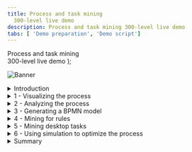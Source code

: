 ```yaml
---
title: Process and task mining
  300-level live demo
description: Process and task mining 300-level live demo
tabs: [ 'Demo preparation', 'Demo script']
---
```


  <span>
    Process and task mining <br/> 300-level live demo
  </span> );

![Banner](./images/Process_mining_script_banner.jpg)

<span id="top"></span>

<details>

<summary>Introduction</summary>

<br/>

Today we will look at how IBM’s process mining capabilities are used to discover and analyze business processes and identify areas for improvement. We will use a customer account closing example to showcase how process mining helps an organization meet regulatory requirements while also reducing process execution cost. Let’s get started.

<br/>

**[Go to top](#top)**

</details>

<details>

<summary>1 - Visualizing the process</summary>
<br/>

| **1.1** | **Introduce the process challenges** |
| :--- | :--- |
| **Narration** | Focus Bank is a regional bank that is not meeting its regulatory requirements. The bank is required to complete all account closure requests within fourteen days. The bank knows it is not achieving this requirement, but is not sure why. Additionally, the bank performed over 60,000 account closures per year and suspects it could reduce process execution costs. However, it is unsure where to start. |

<br/>

| **1.2** | **Visualize the end-to-end process** |
| :--- | :--- |
| **Narration** | Analyzing processes in process mining starts with importing log files from the applications used in your business processes. Focus Bank’s account closing process uses a customer service system to take the customer’s request, a network access application to remove online access to the accounts and banking systems to liquidate and delete the account. |
| **Action** &nbsp; 1.2.1 | Click the **Datasource** tab. <br/><br/> <img src="https://raw.githubusercontent.com/ibm-garage-tsa/platinum-demos/master/src/pages/300-business-automation-process-and-task-mining/images/datasource.png" width="800" /> |
| **Narration** | Log files are uploaded from the Datasource tab. Process mining accepts CSV or XES files as a data source. An API is available to programmatically upload log files. Once the file is uploaded, it is mapped to the relevant data columns. There are three mandatory columns: Process ID, Activity, and Time. Process ID can be anything that uniquely identifies each process instance or case, such as request number, order number, etc. For deeper analysis, it is recommended to add up to sixty additional custom fields. This will provide richer context data about each case and enhance the analysis. <br/><br/> Now that the data is loaded, let’s look at how process mining provides an end-to-end view of the account closure process. |
| **Action** &nbsp; 1.2.2 | Click the **Model** tab. <br/><br/> <img src="https://raw.githubusercontent.com/ibm-garage-tsa/platinum-demos/master/src/pages/300-business-automation-process-and-task-mining/images/model.png" width="800" /> |
| **Narration** | We are looking at the end-to-end process for Focus Bank’s account closure process. This is provided here in the Model view perspective. <br/><br/> The business data imported from Focus Bank’s applications is used to automatically create and visualize the end-to-end account closure process, including all activities and paths. The account closure process spans multiple departments and business applications, all from which process mining algorithms correlate business data. <br/><br/> The darker color of an activity box indicates the activity was performed more frequently. For example, removing online access to the account (here labeled 'BO Service Closure') is dark blue because it is performed for most account closures. The same with the process flow lines. The darker the flow lines, the more frequent the process path is followed. For example, the flow line from 'BO Service Closure' to 'Close Reservation' is performed frequently and therefore has a darker flow line. |

<br/>

**[Go to top](#top)**

</details>

<details>

<summary>2 - Analyzing the process</summary>
<br/>

| **2.1** | **Case variant analysis** |
| :--- | :--- |
| **Narration** | From this visualization, we’ll start to analyze the discovered process. First, we’ll look at the various process paths taken to complete each account closure request. We call this *case variant analysis*. |
| **Action** &nbsp; 2.1.1 | Click the **Case variant** (double arrow) icon. <br/><br/> <img src="https://raw.githubusercontent.com/ibm-garage-tsa/platinum-demos/master/src/pages/300-business-automation-process-and-task-mining/images/case-variant.png" width="800" /> |
| **Narration** | Each account closure request is called a case. A process variant is the unique path a case takes to complete the account closure process (from start to end). Here we see the list of unique process variants with the percentage each is followed. This shows which paths are most frequently followed. For example, the most frequently followed path is taken about 36% of the time. |
| **Action** &nbsp; 2.1.2 | Click the first variant. <br/><br/> <img src="https://raw.githubusercontent.com/ibm-garage-tsa/platinum-demos/master/src/pages/300-business-automation-process-and-task-mining/images/variant.png" width="800" /> |
| **Narration** | When we select the first process variant, the visualization updates to display the steps unique to that variant. This path is taking almost twenty days on average to complete each account closure request. The most frequent variant is not meeting our regulatory requirement to complete the account closure within fourteen days. |

<br/>

| **2.2** | **Reference model analysis** |
| :--- | :--- |
| **Action** &nbsp; 2.2.1 | Click the **Model conformance** (eye) icon. <br/><br/> <img src="https://raw.githubusercontent.com/ibm-garage-tsa/platinum-demos/master/src/pages/300-business-automation-process-and-task-mining/images/model-conformance.png" width="800" /> |
| **Narration** | We’ve completed our first view of process analysis. Let’s see how the account closure process behaves versus what was expected. <br/><br/> Process modeling and process mining tools complement each other very well. Focus Bank had previously mapped out the account closure process using IBM Blueworks Live, which is a cloud-based collaborative process modeling application. They published a reference model to define how they intended the process to be performed, but they had no way to compare the reference model against the real-world performance. They simply had to hope the process was being performed as intended. <br/><br/> Using the process mining tool, the bank imported their Business Process Modeling Notation (BPMN) model from IBM Blueworks Live. They compared the documented (reference) model to the actual (data-derived) model. |
| **Action** &nbsp; 2.2.2 | In the drop-down list, select **Reference** to show the reference model (i.e., the BlueWorks Live model). Select **Data-derived** to show the data-driven model (i.e., the process mining model). Then click **Compare**. <br/><br/> <img src="https://raw.githubusercontent.com/ibm-garage-tsa/platinum-demos/master/src/pages/300-business-automation-process-and-task-mining/images/pulldown.png" width="800" /> |
| **Narration** | By selecting ‘Reference,’ we visualize the reference model. <br/><br/> By selecting ‘Data-derived,’ we visualize the data-derived model. The data-derived model looks more complex. There are differences between what people thought the process should be and what is really occurring. <br/><br/> By selecting ‘Compare,’ we visualize the differences between the two models. A red-highlighted box is an activity occurring during real-world process execution but not included in the reference process. We see there are five such activities highlighted in red. As detailed in the comparison chart on the right, all these activities: 1) add significant time to completing account closure, 2) add significant cost, and 3) occur with significant frequency. Most notable is the unexpected activity ‘Complete Account Removal.’ In the reference model, we expected to remove the account with the ‘BO Service Closure’ activity. However, the data-derived model shows that an additional step, ‘Complete Account Removal,’ was needed to complete over 8,000 account closure requests. <br/><br/> Activities and process flow lines that are only present in the reference model are shown using yellow boxes and arrows. Activities present in both models are displayed using blue boxes (dark or light blue depending on the frequency).  Black arrows indicate the process flow line is present in both models. <br/><br/> We also see the impact of time and cost on not following the reference model. When the reference model is followed, it takes about 18 days per case. When we don’t follow the reference model, it takes an average of over 26 days. |
| **Action** &nbsp; 2.2.3 | Return to the main screen by clicking the **Model conformance** (eye) icon. <br/><br/> <img src="https://raw.githubusercontent.com/ibm-garage-tsa/platinum-demos/master/src/pages/300-business-automation-process-and-task-mining/images/model-conformance.png" width="800" /> |

<br/>

| **2.3** | **Performance management** |
| :--- | :--- |
| **Narration** | Process mining provides various ways to analyze the performance of the account closure process. The primary dimensions to consider are time, cost, and rework. For each of these dimensions, Key Performance Indicators (KPIs) are defined and visualized in the analysis. |
| **Action** &nbsp; 2.3.1 | Click **Frequency** (1). Select **Average duration** (2). <br/><br/> <img src="https://raw.githubusercontent.com/ibm-garage-tsa/platinum-demos/master/src/pages/300-business-automation-process-and-task-mining/images/frequency.png" width="800" /> |
| **Narration** | Let’s see how the account closure process is performing based on time. 'BO Service Closure' is one of the activities taking the most time within the process. On average it takes more than a week to complete the activity. Since almost every case flows through this activity, this is our fundamental process bottleneck. |
| **Action** &nbsp; 2.3.2 | Click **KPI palette**. <br/><br/> <img src="https://raw.githubusercontent.com/ibm-garage-tsa/platinum-demos/master/src/pages/300-business-automation-process-and-task-mining/images/kpi-palette.png" width="800" /> |
| **Narration** | Next, let’s consider KPI measurement.  Defining KPIs for the process facilitates process analysis. KPIs for individual activity durations provide insights into whether actual durations are meeting expectations. <br/><br/> The KPI view indicates two of the average activity durations (highlighted in red) are not meeting expectations, including ‘BO Service Closure.’ In addition, one activity for account closure (highlighted in yellow) is at risk of not meeting expectations. |

<br/>

**[Go to top](#top)**

</details>

<details>

<summary>3 - Generating a BPMN model</summary>
<br/>

| **3.1** | **BPMN generation** |
| :--- | :--- |
| **Narration** | Focus Bank generated a standard BPMN (Business Process Modeling Notation) diagram of the Account Closure process. Just like the other data-driven views, this model is generated from actual process data. |
| **Action** &nbsp; 3.1.1 | Click the **BPMN** tab. <br/><br/> <img src="https://raw.githubusercontent.com/ibm-garage-tsa/platinum-demos/master/src/pages/300-business-automation-process-and-task-mining/images/bpmn.png" width="800" /> |
| **Narration** | The account closure activities, swim lanes, decision points, and process flows are shown in the BPMN diagram. |

<br/>

**[Go to top](#top)**

</details>

<details>

<summary>4 - Mining for rules</summary>
<br/>

| **4.1** | **Rules discovery** |
| :--- | :--- |
| **Narration** | Since the BPMN model was generated from actual account closure data, each decision point in the model has real data behind it. Clicking each decision box shows the results of what we refer to as rules discovery. |
| **Action** &nbsp; 4.1.1 | Click **Rules discovery**. <br/><br/> <img src="https://raw.githubusercontent.com/ibm-garage-tsa/platinum-demos/master/src/pages/300-business-automation-process-and-task-mining/images/rules-discovery.png" width="800" /> |
| **Action** &nbsp; 4.1.2 | Click the decision gateway labeled **GW-XOR-19** (after **Liquidate Account**). <br/><br/> <img src="https://raw.githubusercontent.com/ibm-garage-tsa/platinum-demos/master/src/pages/300-business-automation-process-and-task-mining/images/decision-gateway.png" width="800" /> |
| **Narration** | For example, we can see why the account closure requires the extra step 'Make Adjustment.' It happens based on the status of the account closure request. <br/><br/> We can export the BPMN and decision mining rules to workflow and decision management tools, such as IBM Cloud Pak for Business Automation. |
| **Action** &nbsp; 4.1.3 | Click **Close**. <br/><br/> <img src="https://raw.githubusercontent.com/ibm-garage-tsa/platinum-demos/master/src/pages/300-business-automation-process-and-task-mining/images/rules-overview.png" width="800" /> |
| **Action** &nbsp; 4.1.4 | Click the **Model** tab. <br/><br/> <img src="https://raw.githubusercontent.com/ibm-garage-tsa/platinum-demos/master/src/pages/300-business-automation-process-and-task-mining/images/click-model.png" width="800" /> |

<br/>

**[Go to top](#top)**

</details>

<details>

<summary>5 - Mining desktop tasks</summary>
<br/>

| **5.1** | **Task mining introduction** |
| :--- | :--- |
| **Narration** | Now, let’s focus on the bottleneck caused by the 'BO Service Closure' activity we found through the activity duration analysis. We identified the bottleneck but need more information to fully understand why it is happening. Task mining provides details of what is happening during the 'BO Service Closure' activity at the desktop level. <br/><br/> Task mining complements process mining by providing analysis of activities performed on an individual’s desktop. Task mining records, analyzes, and generates insights about user interactions with software applications. Think of task mining as replacing traditional time and motion studies. <br/><br/> We’re able to combine the server activity with the desktop activity to get a complete view of how the process is performed, including where specific individuals or teams are spending their time. This approach to process discovery helps identify opportunities for automation. <br/><br/> We can drill down into the 'BO Service Closure' activity to see the resources performing the activity. This table shows that the user group called 'BOC' is performing most of the work (96% of the time). |
| **Action** &nbsp; 5.1.1 | Click the **BO Service Closure** activity (1). Then click **Statistics** (2). <br/><br/> <img src="https://raw.githubusercontent.com/ibm-garage-tsa/platinum-demos/master/src/pages/300-business-automation-process-and-task-mining/images/bo_service_closure.png" width="800" /> |
| **Narration** | In this case, we will want to record users in the 'BOC' group, since they perform this activity 96% of the time. If necessary, we could record multiple groups of users to complete our task mining analysis. Once the task mining data is recorded, it is integrated into the process flow discovered in the process mining model. |
| **Action** &nbsp; 5.1.2 | Close the table by clicking the **X** in the corner. <br/><br/> <img src="https://raw.githubusercontent.com/ibm-garage-tsa/platinum-demos/master/src/pages/300-business-automation-process-and-task-mining/images/bo-service-closure.png" width="800" /> |
| **Action** &nbsp; 5.1.3 | Click the **BO Service Closure** activity. Click **Task Mining**. <br/><br/> <img src="https://raw.githubusercontent.com/ibm-garage-tsa/platinum-demos/master/src/pages/300-business-automation-process-and-task-mining/images/task-mining.png" width="800" /> |
| **Narration** | A new window opens with the task mining view for the 'BO Service Closure' activity. All the capabilities we reviewed for process mining are available for task mining. We see the frequency of each step of the 'BO Service Closure' activity. These are the desktop steps needed to complete this activity, such as using the software applications and websites needed to close the account. |
| **Action** &nbsp; 5.1.4 | Click **Frequency** (1), then **Average Duration** (2), and then the **Case Variant** (double arrow) icon (3) to view the variants. <br/><br/> <img src="https://raw.githubusercontent.com/ibm-garage-tsa/platinum-demos/master/src/pages/300-business-automation-process-and-task-mining/images/average-duration.png" width="800" /> |
| **Narration** | We can view the variants for this activity.  The most frequent variant occurs just over 50% of the time.  Therefore, automating the first variant would impact at least half of the total account closures. |

<br/>

| **5.2** | **Task mining analysis** |
| :--- | :--- |
| **Narration** | Next, let's perform a deeper analysis of the 'BO Service Closure' task. |
| **Action** &nbsp; 5.2.1 | Click the **Views** icon in the top right corner (1). From the drop-down list, select **Analytics** (2). <br/><br/> <img src="https://raw.githubusercontent.com/ibm-garage-tsa/platinum-demos/master/src/pages/300-business-automation-process-and-task-mining/images/analytics.png" width="800" /> |
| **Narration** | Analytic views, such as this one, can be created by business users and shared within your organization. As you discover and analyze new processes, you can create and share new views as needed. This level of analysis is used to determine the benefits, such as Return on Investment (ROI), that can be realized from automation. <br/><br/> The discovered task model and variants appear on the left. For each variant, we’ve discovered the individual sub-tasks that compose the 'BO Service Closure' task. In the center, we see the productivity by sub-task. Each sub-task time is composed of: <br/><br/> • *Productive time*: Actual time spent on each specific sub-task <br/> • *Idle time*: Time spent away from the desktop or not working on any monitored tasks <br/> • *Time spent on other activities*: Time spent on other monitored tasks <br/><br/> This analysis reveals the potential impact of how much time we would save from automation. It is quite common for analysts to base their ROI analysis on total sub-task times because they do not realize or can’t measure the idle time and time spent on other tasks. With task mining, we have identified the actual time spent on a specific task as we build our business case for prioritization. |
| **Action** &nbsp; 5.2.2 | In the **Time Consumed by Application** panel at the bottom, hover over any of the activities to see more details, including what applications are used. <br/><br/> <img src="https://raw.githubusercontent.com/ibm-garage-tsa/platinum-demos/master/src/pages/300-business-automation-process-and-task-mining/images/panel.png" width="800" /> |
| **Narration** | We also see the time spent in the individual applications used to complete the 'BO Service Closure' task. <br/><br/> We'll exit the task mining view so we can move on to simulation. |
| **Action** &nbsp; 5.2.3 | Click the **Views** icon (1) and then **Process mining** (2). <br/><br/> <img src="https://raw.githubusercontent.com/ibm-garage-tsa/platinum-demos/master/src/pages/300-business-automation-process-and-task-mining/images/dashboard-process-mining.png" width="800" /> |
| **Action** &nbsp; 5.2.4 | Click **Processes**. <br/><br/> <img src="https://raw.githubusercontent.com/ibm-garage-tsa/platinum-demos/master/src/pages/300-business-automation-process-and-task-mining/images/processes.png" width="800" /> |
| **Action** &nbsp; 5.2.5 | Click **Account Closure**. <br/><br/> <img src="https://raw.githubusercontent.com/ibm-garage-tsa/platinum-demos/master/src/pages/300-business-automation-process-and-task-mining/images/closure.png" width="800" /> |

<br/>

**[Go to top](#top)**

</details>

<details>

<summary>6 - Using simulation to optimize the process</summary>
<br/>

| **6.1** | **Simulation** |
| :--- | :--- |
| **Narration** | We identified opportunities to address the two main problems with the Account Closure process: (1) time to complete and (2) execution cost. Before acting, it is critical for the bank to understand the impact of planned changes and the expected outcome. The bank used simulation to predict the benefits of making changes to the process. |
| **Action** &nbsp; 6.1.1 | Click the **BPMN** tab (1) and then **Simulation** (2). <br/><br/> <img src="https://raw.githubusercontent.com/ibm-garage-tsa/platinum-demos/master/src/pages/300-business-automation-process-and-task-mining/images/bpmn-2.png" width="800" /> |
| **Action** &nbsp; 6.1.2 | Select **New simulation** (1), provide a **Simulation title** [such as '**Account Closure**'] (2), and click **Confirm** (3). <br/><br/> <img src="https://raw.githubusercontent.com/ibm-garage-tsa/platinum-demos/master/src/pages/300-business-automation-process-and-task-mining/images/simulation.png" width="800" /> |
| **Narration** | As they consider possible process improvements, the bank compares the modified process to the currently executing process. This enables them to identify which changes would yield the greatest business benefits.  They are therefore able to validate the business case before making the investment to change the process. <br/><br/> The bank uses simulation to determine the impact of changes to individual activities and to the end-to-end process. They start with a simulation scenario that is pre-loaded with the historical account closure process data. From there, they change the simulation parameters, run the simulation, and compare the actual process to the simulated scenario. <br/><br/> For the 'Account Closure' process, the bank focuses on meeting the regulatory requirement of fourteen days to process account closure requests. Their previous analysis identifies that the main process bottleneck is the 'BO Service Closure' activity. |
| **Action** &nbsp; 6.1.3 | Scroll down to show different activities. <br/><br/> <img src="https://raw.githubusercontent.com/ibm-garage-tsa/platinum-demos/master/src/pages/300-business-automation-process-and-task-mining/images/simulation-settings.png" width="800" /> |
| **Narration** | From here, the bank starts with historical process data and changes staffing levels, work hours, date ranges, etc. They could also filter by business data, such as region, to isolate or compare individual locations. |
| **Action** &nbsp; 6.1.4 | Scroll to the **BO Service Closure** activity. <br/><br/> Highlight the following: <br/> •	**Settings** – Change staff availability, total service time, and actual working time <br/> •	**Scheduling** – Change hours of operation <br/> •	**RPA** – Automate a task <br/><br/> <img src="https://raw.githubusercontent.com/ibm-garage-tsa/platinum-demos/master/src/pages/300-business-automation-process-and-task-mining/images/bo-service-closure-activity.png" width="800" /> |
| **Narration** | Using process mining, the bank identifies the bottleneck caused by the 'BO Service Closure' activity. They further identify, using task mining, that over 50% of the tasks for this activity follow the same steps to complete. They suspect the activity could be fully automated, due to the low number of task variants. They simulate the outcome of automating this step with RPA. |
| **Action** &nbsp; 6.1.5 | Under **Robotic quote**, change the percentage of automation to **100%**. <br/><br/> <img src="https://raw.githubusercontent.com/ibm-garage-tsa/platinum-demos/master/src/pages/300-business-automation-process-and-task-mining/images/percentage.png" width="800" /> |
| **Action** &nbsp; 6.1.6 | Click **Run Simulation**. <br/><br/> <img src="https://raw.githubusercontent.com/ibm-garage-tsa/platinum-demos/master/src/pages/300-business-automation-process-and-task-mining/images/run-simulation.png" width="800" /> <br/><br/> You will see the following simulation results: <br/><br/> <img src="https://raw.githubusercontent.com/ibm-garage-tsa/platinum-demos/master/src/pages/300-business-automation-process-and-task-mining/images/new_simulation_results.png" width="800" /> |
| **Narration** | The bank is now able see the results of making this change from the “as-is” model compared to the “to-be” model. With this new automation, the bank is expected to reduce the average end-to-end account closure time from about 21 days to under 13 days, while also reducing the average cost of each case. <br/><br/> The 'Case duration and count' chart shows the as-is process in blue and the simulated results in purple. In the simulated results (purple), the average service time is much lower and much more stable than the as-is results. The daily average number of active cases is also stable. This confirms the expected performance improvement when RPA is used to automate the ‘BO Service Closure’ activity. |

<br/>

**[Go to top](#top)**

</details>

<details>

<summary>Summary</summary>

<br/>

Using a customer account closure example, we’ve shown how process mining is used to discover and analyze business processes and identify areas for improvement. Before process mining, the bank had very little knowledge of how to improve regulatory compliance or reduce cost. <br/><br/> The bank leveraged process mining to analyze the current process, including comparing the current process performance to their reference model. Next, they identified opportunities to alleviate the problems. They used task mining to drill down to the desktop activity level. Finally, they simulated how to use automation to get back into compliance and reduce overall costs.

<br/>

Thank you for attending today's presentation.

<br/>

**[Go to top](#top)**

</details>
